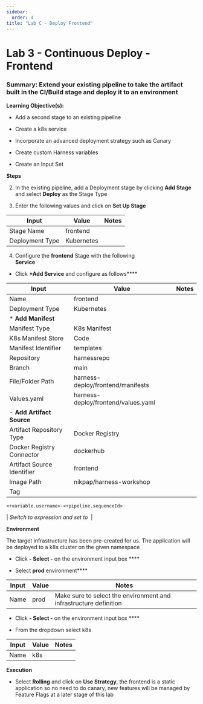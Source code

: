 ```yaml
---
sidebar:
  order: 4
title: "Lab C - Deploy Frontend"
---
```


# Lab 3 - Continuous Deploy - Frontend

### Summary: Extend your existing pipeline to take the artifact built in the CI/Build stage and deploy it to an environment

**Learning Objective(s):**

- Add a second stage to an existing pipeline

- Create a k8s service

- Incorporate an advanced deployment strategy such as Canary

- Create custom Harness variables

- Create an Input Set

**Steps**

2. In the existing pipeline, add a Deployment stage by clicking **Add Stage** and select **Deploy** as the Stage Type

3. Enter the following values and click on **Set Up Stage**

| Input           | Value      | Notes |
| --------------- | ---------- | ----- |
| Stage Name      | frontend   |       |
| Deployment Type | Kubernetes |       |

4. Configure the **frontend** Stage with the following\
   **Service**

- Click **+Add Service** and configure as follows\*\*\*\*

| Input                      | Value                               | Notes |
| -------------------------- | ----------------------------------- | ----- |
| Name                       | frontend                            |       |
| Deployment Type            | Kubernetes                          |       |
| \* **Add Manifest**        |                                     |       |
| Manifest Type              | K8s Manifest                        |       |
| K8s Manifest Store         | Code                                |       |
| Manifest Identifier        | templates                           |       |
| Repository                 | harnessrepo                         |       |
| Branch                     | main                                |       |
| File/Folder Path           | harness-deploy/frontend/manifests   |       |
| Values.yaml                | harness-deploy/frontend/values.yaml |       |
| - **Add Artifact Source**  |                                     |       |
| Artifact Repository Type   | Docker Registry                     |       |
| Docker Registry Connector  | dockerhub                           |       |
| Artifact Source Identifier | frontend                            |       |
| Image Path                 | nikpap/harness-workshop             |       |
| Tag                        |

```
<+variable.username>-<+pipeline.sequenceId>
```

| *Switch to expression and set to*  |

**Environment**

The target infrastructure has been pre-created for us. The application will be deployed to a k8s cluster on the given namespace

- Click **- Select -** on the environment input box \*\*\*\*

- Select **prod** environment\*\*\*\*

| Input | Value | Notes                                                             |
| ----- | ----- | ----------------------------------------------------------------- |
| Name  | prod  | Make sure to select the environment and infrastructure definition |

- Click **- Select -** on the environment input box \*\*\*\*

- From the dropdown select k8s

| Input | Value | Notes |
| ----- | ----- | ----- |
| Name  | k8s   |       |

**Execution**

- Select **Rolling** and click on **Use Strategy**, the frontend is a static application so no need to do canary, new features will be managed by Feature Flags at a later stage of this lab
